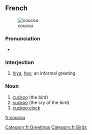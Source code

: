 ==French==
{{wikipedia|lang=fr}}
[[Image:Cuculus canorus.jpg|thumb|coucou]]

===Pronunciation===
* {{IPA|/ku.ku/}}

===Interjection===
{{infl|fr|interjection}}

# {{colloquial|lang=fr}} [[hiya]], [[hey]]; an informal greeting
[[Category:fr:Greetings]]

===Noun===
{{fr-noun|m}}

# [[cuckoo]] (the bird)
# [[cuckoo]] (the cry of the bird)
# [[cuckoo clock]]

[[Category:fr:Birds]]
[[fr:coucou]]